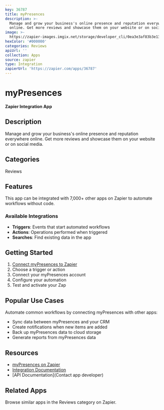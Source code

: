 ```yaml
---
key: 36787
title: myPresences
description: >-
  Manage and grow your business's online presence and reputation everywhere
  online. Get more reviews and showcase them on your website or on social media.
image: >-
  https://zapier-images.imgix.net/storage/developer_cli/0ea3e3af83b3e13b412c0f7dee6771b3.png?auto=format%2Ccompress&ixlib=python-3.0.0&q=50
hexColor: '#000000'
categories: Reviews
apiUrl: ''
collection: Apps
source: zapier
type: Integration
zapierUrl: 'https://zapier.com/apps/36787'
---
```

# myPresences

**Zapier Integration App**

## Description

Manage and grow your business's online presence and reputation everywhere online. Get more reviews and showcase them on your website or on social media.

## Categories

Reviews

## Features

This app can be integrated with 7,000+ other apps on Zapier to automate workflows without code.

### Available Integrations

- **Triggers**: Events that start automated workflows
- **Actions**: Operations performed when triggered
- **Searches**: Find existing data in the app

## Getting Started

1. [Connect myPresences to Zapier](https://zapier.com/apps/36787)
2. Choose a trigger or action
3. Connect your myPresences account
4. Configure your automation
5. Test and activate your Zap

## Popular Use Cases

Automate common workflows by connecting myPresences with other apps:

- Sync data between myPresences and your CRM
- Create notifications when new items are added
- Back up myPresences data to cloud storage
- Generate reports from myPresences data

## Resources

- [myPresences on Zapier](https://zapier.com/apps/36787)
- [Integration Documentation](https://zapier.com/apps/36787/integrations)
- [API Documentation](Contact app developer)

## Related Apps

Browse similar apps in the Reviews category on Zapier.
